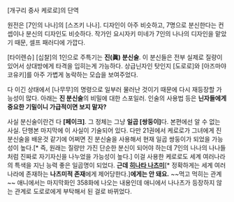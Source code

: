 [개구리 중사 케로로]의 단역

원전은 [7인의 나나]의 [스즈키 나나]. 디자인이 아주 비슷하고, 7명으로 분신한다는 컨셉이나 분신의 디자인도 비슷하다. 작가인 요시자키 미네가 7인의 나나의 디자인을 맡았기 때문, 셀프 패러디에 가깝다.

[타이렌슈] [십찰]의 1인으로 주특기는 '''진(眞) 분신술'''. 이 분신들은 전부 실제로 질량이 있어서 상대방에게 타격을 입히는게 가능하다. 상급닌자인 탓인지 [도로로]와 [아즈마야 코유키]를 아주 가볍게 농락하는 모습을 보여주었다.

다 이긴 상태에서 [나무무]의 명령으로 일부러 물러난 것이기 때문에 다시 재등장할 가능성이 많다. 아래는 '''진 분신술'''의 비밀에 대한 스포일러. 인술의 사용법 등은 '''닌자들에게 중요한 기밀이니 가급적이면 보지 말자?'''





























사실 분신술이란건 다 '''[페이크]'''. 그 정체는 그냥 '''일곱 [쌍둥이]'''다. 본편에선 알 수 없는 사실. 단행본 마지막에 이 사실이 기술되어 있다. 다만 21권에서 케로로가 그녀에게 진 분신술을 배운것 같기에 어쩌면 진 분신술을 사용해서 현재 일곱 쌍둥이가 되었을 가능성이 높다.[* 즉, 원래는 질량만 가진 단순한 분신이 되어야 하는데 7인의 나나의 나나들처럼 진짜로 자기자신을 나누었을 가능성이 높다.] 이걸 사용한 케로로도 세계 여러나라의 특색을 지닌 능력 좋은 일곱명이 되었다. '''근데 [[히나타 나츠미]]'''[* 정확하게는 세계 여러나라에 존재하는 '''나츠미적 존재'''에게 제어당한다.]'''에게는 안 돼요.''' ~~먹고 먹히는 관계~~ 애니에서는 마지막화인 358화에 나오는 내용인데 애니에서 나나츠가 등장하지 않는 관계로 도로로에게 부탁해서 된 걸로 바뀌었다.
